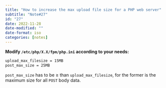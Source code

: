 ```yaml
---
title: "How to increase the max upload file size for a PHP web server"
subtitle: "Note#27"
id: "27"
date: 2022-11-28
date-modified: ""
date-format: iso
categories: [notes]
---
```

**Modify `/etc/php/X.X/fpm/php.ini` according to your needs:**
```bash
upload_max_filesize = 15MB
post_max_size = 25MB
```

`post_max_size` has to be $\geq$ than `upload_max_filesize`, for the former is the maximum size for all `POST` body data.
